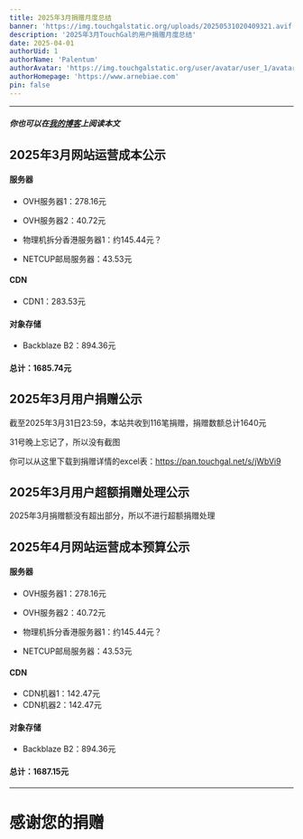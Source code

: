 ```yaml
---
title: 2025年3月捐赠月度总结
banner: 'https://img.touchgalstatic.org/uploads/20250531020409321.avif'
description: '2025年3月TouchGal的用户捐赠月度总结'
date: 2025-04-01
authorUid: 1
authorName: 'Palentum'
authorAvatar: 'https://img.touchgalstatic.org/user/avatar/user_1/avatar-mini.avif'
authorHomepage: 'https://www.arnebiae.com'
pin: false
---
```


---

##### 你也可以在[我的博客](https://www.arnebiae.com/p/202503dona/)上阅读本文

## 2025年3月网站运营成本公示

#### 服务器

- OVH服务器1：278.16元

- OVH服务器2：40.72元

- 物理机拆分香港服务器1：约145.44元？

- NETCUP邮局服务器：43.53元

#### CDN

- CDN1：283.53元

#### 对象存储

- Backblaze B2：894.36元

#### 总计：1685.74元

## 2025年3月用户捐赠公示

截至2025年3月31日23:59，本站共收到116笔捐赠，捐赠数额总计1640元

31号晚上忘记了，所以没有截图

你可以从这里下载到捐赠详情的excel表：https://pan.touchgal.net/s/jWbVi9

## 2025年3月用户超额捐赠处理公示

2025年3月捐赠额没有超出部分，所以不进行超额捐赠处理

## 2025年4月网站运营成本预算公示

#### 服务器

- OVH服务器1：278.16元

- OVH服务器2：40.72元

- 物理机拆分香港服务器1：约145.44元？

- NETCUP邮局服务器：43.53元

#### CDN

- CDN机器1：142.47元
- CDN机器2：142.47元

#### 对象存储

- Backblaze B2：894.36元

#### 总计：1687.15元

---

# 感谢您的捐赠
